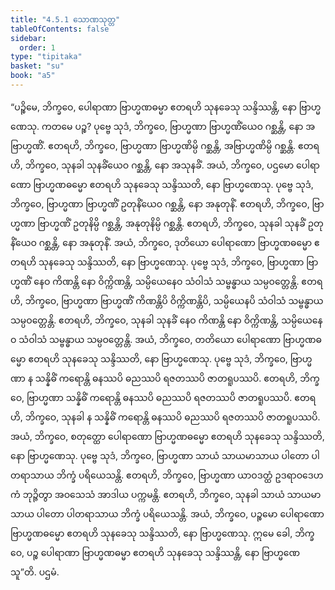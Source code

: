 ```yaml
---
title: "4.5.1 သောဏသုတ္တ"
tableOfContents: false
sidebar:
  order: 1
type: "tipitaka"
basket: "su"
book: "a5"
---
```



<DynamicBreadcrumb />

<Division number="191" book="a5">

<Paragraph number="1098" book="a5">
“ပဉ္စိမေ, ဘိက္ခဝေ, ပေါရာဏာ ဗြာဟ္မဏဓမ္မာ ဧတရဟိ သုနခေသု သန္ဒိဿန္တိ, နော ဗြာဟ္မဏေသု. ကတမေ ပဉ္စ? ပုဗ္ဗေ သုဒံ, ဘိက္ခဝေ, ဗြာဟ္မဏာ ဗြာဟ္မဏိံယေဝ ဂစ္ဆန္တိ, နော အဗြာဟ္မဏိံ. ဧတရဟိ, ဘိက္ခဝေ, ဗြာဟ္မဏာ ဗြာဟ္မဏိမ္ပိ ဂစ္ဆန္တိ, အဗြာဟ္မဏိမ္ပိ ဂစ္ဆန္တိ. ဧတရဟိ, ဘိက္ခဝေ, သုနခါ သုနခိံယေဝ ဂစ္ဆန္တိ, နော အသုနခိံ. အယံ, ဘိက္ခဝေ, ပဌမော ပေါရာဏော ဗြာဟ္မဏဓမ္မော ဧတရဟိ သုနခေသု သန္ဒိဿတိ, နော ဗြာဟ္မဏေသု.
</Paragraph>

<Paragraph number="1099" book="a5">
ပုဗ္ဗေ သုဒံ, ဘိက္ခဝေ, ဗြာဟ္မဏာ ဗြာဟ္မဏိံ ဥတုနိံယေဝ ဂစ္ဆန္တိ, နော အနုတုနိံ. ဧတရဟိ, ဘိက္ခဝေ, ဗြာဟ္မဏာ ဗြာဟ္မဏိံ ဥတုနိမ္ပိ ဂစ္ဆန္တိ, အနုတုနိမ္ပိ ဂစ္ဆန္တိ. ဧတရဟိ, ဘိက္ခဝေ, သုနခါ သုနခိံ ဥတုနိံယေဝ ဂစ္ဆန္တိ, နော အနုတုနိံ. အယံ, ဘိက္ခဝေ, ဒုတိယော ပေါရာဏော ဗြာဟ္မဏဓမ္မော ဧတရဟိ သုနခေသု သန္ဒိဿတိ, နော ဗြာဟ္မဏေသု.
</Paragraph>

<Paragraph number="1100" book="a5">
ပုဗ္ဗေ သုဒံ, ဘိက္ခဝေ, ဗြာဟ္မဏာ ဗြာဟ္မဏိံ နေဝ ကိဏန္တိ နော ဝိက္ကိဏန္တိ, သမ္ပိယေနေဝ သံဝါသံ သမ္ဗန္ဓာယ သမ္ပဝတ္တေန္တိ. ဧတရဟိ, ဘိက္ခဝေ, ဗြာဟ္မဏာ ဗြာဟ္မဏိံ ကိဏန္တိပိ ဝိက္ကိဏန္တိပိ, သမ္ပိယေနပိ သံဝါသံ သမ္ဗန္ဓာယ သမ္ပဝတ္တေန္တိ. ဧတရဟိ, ဘိက္ခဝေ, သုနခါ သုနခိံ နေဝ ကိဏန္တိ နော ဝိက္ကိဏန္တိ, သမ္ပိယေနေဝ သံဝါသံ သမ္ဗန္ဓာယ သမ္ပဝတ္တေန္တိ. အယံ, ဘိက္ခဝေ, တတိယော ပေါရာဏော ဗြာဟ္မဏဓမ္မော ဧတရဟိ သုနခေသု သန္ဒိဿတိ, နော ဗြာဟ္မဏေသု.
</Paragraph>

<Paragraph number="1101" book="a5">
ပုဗ္ဗေ သုဒံ, ဘိက္ခဝေ, ဗြာဟ္မဏာ န သန္နိဓိံ ကရောန္တိ ဓနဿပိ ဓညဿပိ ရဇတဿပိ ဇာတရူပဿပိ. ဧတရဟိ, ဘိက္ခဝေ, ဗြာဟ္မဏာ သန္နိဓိံ ကရောန္တိ ဓနဿပိ ဓညဿပိ ရဇတဿပိ ဇာတရူပဿပိ. ဧတရဟိ, ဘိက္ခဝေ, သုနခါ န သန္နိဓိံ ကရောန္တိ ဓနဿပိ ဓညဿပိ ရဇတဿပိ ဇာတရူပဿပိ. အယံ, ဘိက္ခဝေ, စတုတ္ထော ပေါရာဏော ဗြာဟ္မဏဓမ္မော ဧတရဟိ သုနခေသု သန္ဒိဿတိ, နော ဗြာဟ္မဏေသု.
</Paragraph>

<Paragraph number="1102" book="a5">
ပုဗ္ဗေ သုဒံ, ဘိက္ခဝေ, ဗြာဟ္မဏာ သာယံ သာယမာသာယ ပါတော ပါတရာသာယ ဘိက္ခံ ပရိယေသန္တိ. ဧတရဟိ, ဘိက္ခဝေ, ဗြာဟ္မဏာ ယာဝဒတ္ထံ ဥဒရာဝဒေဟကံ ဘုဉ္ဇိတွာ အဝသေသံ အာဒါယ ပက္ကမန္တိ. ဧတရဟိ, ဘိက္ခဝေ, သုနခါ သာယံ သာယမာသာယ ပါတော ပါတရာသာယ ဘိက္ခံ ပရိယေသန္တိ. အယံ, ဘိက္ခဝေ, ပဉ္စမော ပေါရာဏော ဗြာဟ္မဏဓမ္မော ဧတရဟိ သုနခေသု သန္ဒိဿတိ, နော ဗြာဟ္မဏေသု. ဣမေ ခေါ, ဘိက္ခဝေ, ပဉ္စ ပေါရာဏာ ဗြာဟ္မဏဓမ္မာ ဧတရဟိ သုနခေသု သန္ဒိဿန္တိ, နော ဗြာဟ္မဏေသူ”တိ.

</Paragraph>
</Division>

<Paragraph number="1103" type="center" book="a5">
ပဌမံ.
</Paragraph>